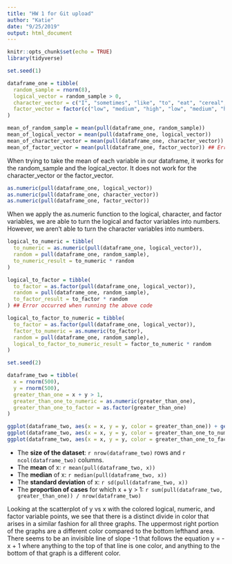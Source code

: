 ```yaml
---
title: "HW 1 for Git upload"
author: "Katie"
date: "9/25/2019"
output: html_document
---
```


```r
knitr::opts_chunk$set(echo = TRUE)
library(tidyverse) 
```

```r
set.seed(1) 

dataframe_one = tibble(
  random_sample = rnorm(8), 
  logical_vector = random_sample > 0, 
  character_vector = c("I", "sometimes", "like", "to", "eat", "cereal", "for", "dinner"),
  factor_vector = factor(c("low", "medium", "high", "low", "medium", "high", "low", "medium")) 
)

mean_of_random_sample = mean(pull(dataframe_one, random_sample))
mean_of_logical_vector = mean(pull(dataframe_one, logical_vector))
mean_of_character_vector = mean(pull(dataframe_one, character_vector)) ## Error occurred when running this line of code
mean_of_factor_vector = mean(pull(dataframe_one, factor_vector)) ## Error occurred when running this line of code
```

When trying to take the mean of each variable in our dataframe, it works for the random_sample and the logical_vector. It does not work for the character_vector or the factor_vector. 

```r
as.numeric(pull(dataframe_one, logical_vector))
as.numeric(pull(dataframe_one, character_vector))
as.numeric(pull(dataframe_one, factor_vector))
```

When we apply the as.numeric function to the logical, character, and factor variables, we are able to turn the logical and factor variables into numbers. However, we aren't able to turn the character variables into numbers. 

```r
logical_to_numeric = tibble(
  to_numeric = as.numeric(pull(dataframe_one, logical_vector)),
  random = pull(dataframe_one, random_sample),
  to_numeric_result = to_numeric * random
)

logical_to_factor = tibble(
  to_factor = as.factor(pull(dataframe_one, logical_vector)),
  random = pull(dataframe_one, random_sample),
  to_factor_result = to_factor * random
) ## Error occurred when running the above code

logical_to_factor_to_numeric = tibble(
  to_factor = as.factor(pull(dataframe_one, logical_vector)),
  factor_to_numeric = as.numeric(to_factor),
  random = pull(dataframe_one, random_sample),
  logical_to_factor_to_numeric_result = factor_to_numeric * random
)
```

```r
set.seed(2) 

dataframe_two = tibble(
  x = rnorm(500), 
  y = rnorm(500), 
  greater_than_one = x + y > 1, 
  greater_than_one_to_numeric = as.numeric(greater_than_one),
  greater_than_one_to_factor = as.factor(greater_than_one)
)

ggplot(dataframe_two, aes(x = x, y = y, color = greater_than_one)) + geom_point() 
ggplot(dataframe_two, aes(x = x, y = y, color = greater_than_one_to_numeric)) + geom_point() 
ggplot(dataframe_two, aes(x = x, y = y, color = greater_than_one_to_factor)) + geom_point() 
```

*  The **size of the dataset**: `r nrow(dataframe_two)` rows and `r ncol(dataframe_two)` columns. 
*  The **mean** of x: `r mean(pull(dataframe_two, x))`   
*  The **median** of x: `r median(pull(dataframe_two, x))`
*  The **standard deviation** of x: `r sd(pull(dataframe_two, x))`
*  The **proportion of cases** for which x + y > 1: `r sum(pull(dataframe_two, greater_than_one)) / nrow(dataframe_two)`  

Looking at the scatterplot of y vs x with the colored logical, numeric, and factor variable points, we see that there is a distinct divide in color that arises in a similar fashion for all three graphs. The uppermost right portion of the graphs are a different color compared to the bottom lefthand area. There seems to be an invisible line of slope -1 that follows the equation y = -x + 1 where anything to the top of that line is one color, and anything to the bottom of that graph is a different color. 


